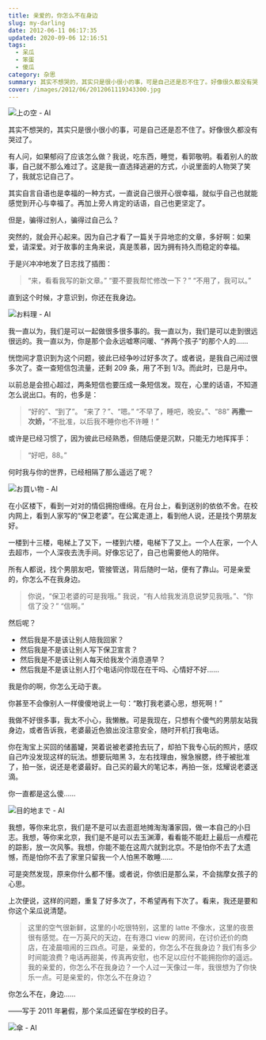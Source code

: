 ```yaml
---
title: 亲爱的，你怎么不在身边
slug: my-darling
date: 2012-06-11 06:17:35
updated: 2020-09-06 12:16:51
tags:
  - 呆瓜
  - 笨蛋
  - 傻瓜
category: 杂思
summary: 其实不想哭的，其实只是很小很小的事，可是自己还是忍不住了。好像很久都没有哭过了。有人问，如果郁闷了应该怎么做？我说，吃东西，睡觉，看郭敬明。看着别人的故事，自己就不那么难过了。
cover: /images/2012/06/2012061119343300.jpg
---
```


![上の空 - AI](/images/2012/06/2012061119414600.jpg)

<MusicPlayer netease={1909962184} />

其实不想哭的，其实只是很小很小的事，可是自己还是忍不住了。好像很久都没有哭过了。

有人问，如果郁闷了应该怎么做？我说，吃东西，睡觉，看郭敬明。看着别人的故事，自己就不那么难过了。这是我一直选择逃避的方式，小说里面的人物哭了笑了，我就忘记自己了。

其实自言自语也是幸福的一种方式，一直说自己很开心很幸福，就似乎自己也就能感觉到开心与幸福了。再加上旁人肯定的话语，自己也更坚定了。

但是，骗得过别人，骗得过自己么？

突然的，就会开心起来。因为自己才看了一篇关于异地恋的文章，多好啊：如果爱，请深爱。对于故事的主角来说，真是羡慕，因为拥有持久而稳定的幸福。

于是兴冲冲地发了日志找了插图：

> “来，看看我写的新文章。”
> “要不要我帮忙修改一下？”
> “不用了，我可以。”

直到这个时候，才意识到，你还在我身边。

![お料理 - AI](/images/2012/06/2012061119415100.jpg)

我一直以为，我们是可以一起做很多很多事的。我一直以为，我们是可以走到很远很远的。我一直以为，你是那个会永远嘘寒问暖、“养两个孩子”的那个人的……

恍惚间才意识到为这个问题，彼此已经争吵过好多次了。或者说，是我自己闹过很多次了。查一查短信包流量，还剩 209 条，用了不到 1/3。而此时，已是月中。

以前总是会担心超过，两条短信也要压成一条短信发。现在，心里的话语，不知道怎么说出口。有的，也多是：

> “好的”、“到了”。
> “来了？”、“嗯。”
> “不早了，睡吧，晚安。”、“88”
> **再撒一次娇，**“不批准，以后我不睡你也不许睡！”

或许是已经习惯了，因为彼此已经熟悉，但随后便是沉默，只能无力地挥挥手：

> “好吧，88。”

何时我与你的世界，已经相隔了那么遥远了呢？

![お買い物 - AI](/images/2012/06/2012061119415700.jpg)

在小区楼下，看到一对对的情侣拥抱缠绵。在月台上，看到送别的依依不舍。在校内网上，看到人家写的“保卫老婆”。在公寓走道上，看到他人说，还是找个男朋友好。

一楼到十三楼，电梯上了又下，一楼到六楼，电梯下了又上。一个人在家，一个人去超市，一个人深夜去洗手间。好像忘记了，自己也需要他人的陪伴。

所有人都说，找个男朋友吧，管接管送，背后随时一站，便有了靠山。可是亲爱的，你怎么不在我身边。

> 你说，“保卫老婆的可是我哦。”
> 我说，“有人给我发消息说梦见我哦。”、“你信了没？”
> “信啊。”

然后呢？

- 然后我是不是该让别人陪我回家？
- 然后我是不是该让别人写下保卫宣言？
- 然后我是不是该让别人每天给我发个消息道早？
- 然后我是不是该让别人打个电话问你现在在干吗、心情好不好……

我是你的啊，你怎么无动于衷。

你甚至不会像别人一样傻傻地说上一句：“敢打我老婆心思，想死啊！”

我做不好很多事，我太不小心，我懒散。可是我现在，只想有个傻气的男朋友站我身边，或者告诉我，老婆最近色狼出没注意安全，随时开机打我电话。

你在淘宝上买回的储蓄罐，哭着说被老婆抢去玩了，却拍下我专心玩的照片，感叹自己咋没发现这样的玩法。想要玩暗黑 3，左右找理由，猴急猴腮，终于被批准了，拍一张，说还是老婆最好。自己买的最大的笔记本，再拍一张，炫耀说老婆送滴。

你一直都是这么傻……

![目的地まで - AI](/images/2012/06/2012061119420300.jpg)

我想，等你来北京，我们是不是可以去逛逛地摊淘淘潘家园，做一本自己的小日志。我想，等你来北京，我们是不是可以去玉渊潭，看看能不能赶上最后一点樱花的踪影，放一次风筝。我想，你能不能在这周六就到北京。不是怕你不去了太遗憾，而是怕你不去了家里只留我一个人怕黑不敢睡……

可是突然发现，原来你什么都不懂。或者说，你依旧是那么呆，不会揣摩女孩子的心思。

上次便说，这样的问题，重复了好多次了，不希望再有下次了。看来，我还是要和你这个呆瓜说清楚。

> 这里的空气很新鲜，这里的小吃很特别，这里的 latte 不像水，这里的夜景很有感觉。在一万英尺的天边，在有港口 view 的房间，在讨价还价的商店，在凌晨喧闹的三四点。可是，亲爱的，你怎么不在我身边？我们有多少时间能浪费？电话再甜美，传真再安慰，也不足以应付不能拥抱你的遥远。我的亲爱的，你怎么不在我身边？一个人过一天像过一年，我很想为了你快乐一点。可是亲爱的，你怎么不在身边？

你怎么不在，身边……

——写于 2011 年暑假，那个呆瓜还留在学校的日子。

![傘 - AI](/images/2012/06/2012061100345100.jpg)
